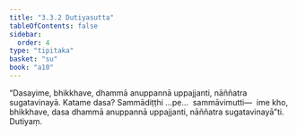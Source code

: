```yaml
---
title: "3.3.2 Dutiyasutta"
tableOfContents: false
sidebar:
  order: 4
type: "tipitaka"
basket: "su"
book: "a10"
---
```



<DynamicBreadcrumb />

<Division number="124" book="a10" bookNo="17" page="450">

<Paragraph number="1084" book="a10">
“Dasayime, bhikkhave, dhammā anuppannā uppajjanti, nāññatra sugatavinayā. Katame dasa? Sammādiṭṭhi …pe…  sammāvimutti—  ime kho, bhikkhave, dasa dhammā anuppannā uppajjanti, nāññatra sugatavinayā”ti.

</Paragraph>
</Division>

<Paragraph number="1085" type="center" book="a10">
Dutiyaṃ.
</Paragraph>